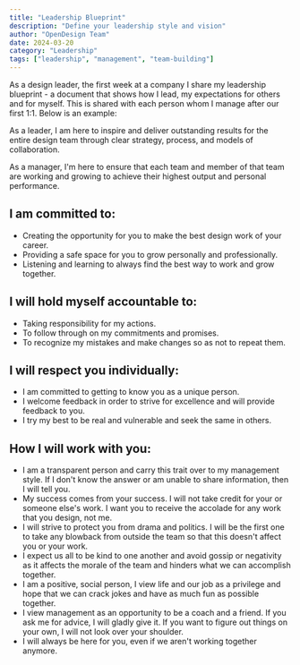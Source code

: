 ```yaml
---
title: "Leadership Blueprint"
description: "Define your leadership style and vision"
author: "OpenDesign Team"
date: 2024-03-20
category: "Leadership"
tags: ["leadership", "management", "team-building"]
---
```


As a design leader, the first week at a company I share my leadership blueprint - a document that shows how I lead, my expectations for others and for myself. This is shared with each person whom I manage after our first 1:1. Below is an example:

<div class="text-lg text-gray-600 mt-8 mb-12">
  As a leader, I am here to inspire and deliver outstanding results for the entire design team through clear strategy, process, and models of collaboration.

  As a manager, I'm here to ensure that each team and member of that team are working and growing to achieve their highest output and personal performance.
</div>

## I am committed to:

- Creating the opportunity for you to make the best design work of your career.
- Providing a safe space for you to grow personally and professionally.
- Listening and learning to always find the best way to work and grow together.

## I will hold myself accountable to:

- Taking responsibility for my actions.
- To follow through on my commitments and promises.
- To recognize my mistakes and make changes so as not to repeat them.

## I will respect you individually:

- I am committed to getting to know you as a unique person.
- I welcome feedback in order to strive for excellence and will provide feedback to you.
- I try my best to be real and vulnerable and seek the same in others.

## How I will work with you:

- I am a transparent person and carry this trait over to my management style. If I don't know the answer or am unable to share information, then I will tell you.
- My success comes from your success. I will not take credit for your or someone else's work. I want you to receive the accolade for any work that you design, not me.
- I will strive to protect you from drama and politics. I will be the first one to take any blowback from outside the team so that this doesn't affect you or your work.
- I expect us all to be kind to one another and avoid gossip or negativity as it affects the morale of the team and hinders what we can accomplish together.
- I am a positive, social person, I view life and our job as a privilege and hope that we can crack jokes and have as much fun as possible together.
- I view management as an opportunity to be a coach and a friend. If you ask me for advice, I will gladly give it. If you want to figure out things on your own, I will not look over your shoulder.
- I will always be here for you, even if we aren't working together anymore.